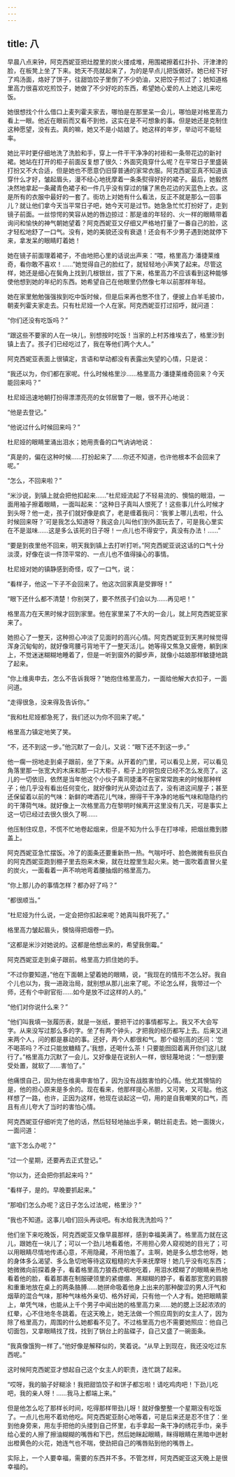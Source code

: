 ```yaml
---
---
---
```

title: 八
---




早晨八点来钟，阿克西妮亚把灶膛里的炭火搂成堆，用围裙擦着红扑扑、汗津津的脸，在板凳上坐了下来。她天不亮就起来了，为的是早点儿把饭做好。她已经下好了鸡汤面，烙好了饼子，往甜馅饺子里倒了不少奶油，又把饺子煎过了；她知道格里高力很喜欢吃煎饺子，她做了不少好吃的东西，希望她心爱的人上她这儿来吃饭。

她很想找个什么借口上麦列霍夫家去，哪怕是在那里呆一会儿，哪怕是对格里高力看上一眼。他近在眼前而又看不到他，这实在是不可想象的事。但是她还是克制住这种愿望，没有去。真的嘛，她又不是小姑娘了。她这样的年岁，举动可不能轻率。

她比平时更仔细地洗了洗脸和手，穿上一件干干净净的衬褂和一条带花边的新衬裙。她站在打开的柜子前面反复想了很久：外面究竟穿什么呢？在平常日子里盛装打扮又不大合适，但是她也不愿意仍旧穿普通的家常衣服。阿克西妮亚真不知道该穿什么才好，皱起眉头，漫不经心地抚摩着一条条熨得好好的裙子。最后，她毅然决然地拿起一条藏青色裙子和一件几乎没有穿过的镶了黑色花边的天蓝色上衣。这是所有的衣服中最好的一套了。街坊上对她有什么看法，反正不就是那么一回事儿？就让他们拿今天当平常日子吧，她今天可是过节。她急急忙忙打扮好了，走到镜子前面。一丝惊愕的笑容从她的唇边掠过：那是谁的年轻的、火一样的眼睛带着询问和愉快的神气朝她望着？阿克西妮亚又仔细又严格地打量了一番自己的脸，这才轻松地舒了一口气。没有，她的美貌还没有衰退！还会有不少男子遇到她就停下来，拿发呆的眼睛盯着她！

她在镜子前面理着裙子，不由地把心里的话说出声来：“喂，格里高力·潘捷莱维奇，看你敢不喜欢！……”她觉得自己的脸红了，就轻轻地小声笑了起来。尽管这样，她还是细心在鬓角上找到几根银丝，拔了下来，格里高力不应该看到这种能够使他想到她的年纪的东西。她希望自己在他眼里仍然像七年以前那样年轻。

她在家里勉勉强强挨到吃中饭时候，但是后来再也憋不住了，便披上白羊毛披巾，朝麦列霍夫家走去。只有杜尼娅一个人在家。阿克西妮亚打过招呼，就问道：

“你们还没有吃饭吗？”

“跟这些不要家的人在一块儿，别想按时吃饭！当家的上村苏维埃去了，格里沙到镇上去了。孩子们已经吃过了，我在等他们两个大人。”

阿克西妮亚表面上很镇定，言语和举动都没有表露出失望的心情，只是说：

“我还以为，你们都在家呢。什么时候格里沙……格里高力·潘捷莱维奇回来？今天能回来吗？”

杜尼娅迅速地朝打扮得漂漂亮亮的女邻居瞥了一眼，很不开心地说：

“他是去登记。”

“他说过什么时候回来吗？”

杜尼娅的眼睛里涌出泪水；她用责备的口气讷讷地说：

“真是的，偏在这种时候……打扮起来了……你还不知道，也许他根本不会回来了呢。”

“怎么，不回来啦？”

“米沙说，到镇上就会把他扣起来……”杜尼娅流起了不轻易流的、懊恼的眼泪，一面用袖子擦着眼睛，一面叫起来：“这种日子真叫人恨死了！这些事儿什么时候才到头呀？他一走，孩子们就好像是疯了，老是缠着我问：‘我爹上哪儿去啦，什么时候回来呀？’可是我怎么知道呀？我这会儿叫他们到外面玩去了，可是我心里实在不是滋味……这是多么该死的日子呀！一点儿也不得安宁，真没有办法！……”

“要是到夜里他不回来，明天我到镇上去打听打听。”阿克西妮亚说这话的口气十分淡漠，好像在谈一件顶平常的、一点儿也不值得操心的事情。

杜尼娅对她的镇静感到奇怪，叹了一口气，说：

“看样子，他这一下子不会回来了。他这次回家真是受罪呀！”

“眼下还什么都不清楚！你别哭了，要不然孩子们会以为……再见吧！”

格里高力在天黑时候才回到家里。他在家里呆了不大的一会儿，就上阿克西妮亚家来了。

她担心了一整天，这种担心冲淡了见面时的高兴心情。阿克西妮亚到天黑时候觉得浑身沉甸甸的，就好像弯腰弓背地干了一整天活儿。她等得又焦急又疲倦，躺到床上，不觉迷迷糊糊地睡着了，但是一听到窗外的脚步声，就像小姑娘那样敏捷地跳了起来。

“你上维奥申去，怎么不告诉我呀？”她抱住格里高力，一面给他解大衣扣子，一面问道。

“走得很急，没来得及告诉你。”

“我和杜尼娅都急死了，我们还以为你不回来了呢。”

格里高力镇定地笑了笑。

“不，还不到这一步。”他沉默了一会儿，又说：“眼下还不到这一步。”

他一瘸一拐地走到桌子跟前，坐了下来。从开着的门里，可以看见上房，可以看见角落里那一张宽大的木床和那一只大柜子，柜子上的铜包皮已经不怎么发亮了。这儿的一切依旧，依然是当年他这个小伙子乘司捷潘不在家常常跑来的时候那种样子；他几乎没有看出任何变化，就好像时光从旁边过去了，没有进这间屋子；甚至还保留着以前的气味：新鲜的啤酒花儿气味，擦得干干净净的地板气味和隐隐约约的干薄荷气味。就好像上一次格里高力在黎明时候离开这里没有几天，可是事实上这一切已经过去很久很久了啊……

他压制住叹息，不慌不忙地卷起烟来，但是不知为什么手在打哆嗦，把烟丝撒到膝盖上。

阿克西妮亚急忙摆饭。冷了的面条还要重新热一热。气喘吁吁、脸色微微有些灰白的阿克西妮亚跑到棚子里去抱来木柴，就在灶膛里生起火来。她一面吹着直冒火星的炭火，一面看着一声不响地弯着腰抽烟的格里高力。

“你上那儿办的事情怎样？都办好了吗？”

“都很顺当。”

“杜尼娅为什么说，一定会把你扣起来呢？她真叫我吓死了。”

格里高力皱起眉头，懊恼得把烟卷一扔。

“这都是米沙对她说的。这都是他想出来的，希望我倒霉。”

阿克西妮亚走到桌子跟前。格里高力抓住她的手。

“不过你要知道，”他在下面朝上望着她的眼睛，说，“我现在的情形不怎么好。我自个儿也以为，我一进政治局，就别想从那儿出来了呢。不论怎么样，我带过一个师，还有个中尉官衔……如今是放不过这样的人的。”

“他们对你说什么来？”

“他们叫我填一张履历表，就是一张纸，要把干过的事情都写上。我又不大会写字。从来没写过那么多的字。坐了有两个钟头，才把我的经历都写上去。后来又进来两个人，问的都是暴动的事。还好，两个人都很和气。那个级别高的还问：‘您不喝茶吗？不过只能放糖精了。’我想，还喝什么茶！只要能囫囵着离开你们这儿就行了。”格里高力沉默了一会儿，又好像是在说别人一样，很轻蔑地说：“一想到要受处置，就软了……害怕了。”

他痛恨自己，因为他在维奥申害怕了，因为没有战胜害怕的心情。他尤其懊恼的是，他的担心原来是多余的。现在看来，他那样提心吊胆，又可笑，又可耻。他这样想了一路，也许，正因为这样，他现在谈起这一切，用的是自我嘲笑的口气，而且有点儿夸大了当时的害怕心情。

阿克西妮亚仔细听完了他的话，然后轻轻地抽出手来，朝灶前走去。她一面拨火，一面问道：

“底下怎么办呢？”

“过一个星期，还要再去正式登记。”

“你以为，还会把你抓起来吗？”

“看样子，是的。早晚要抓起来。”

“那咱们怎么办呢？这日子怎么过法呢，格里沙？”

“我也不知道。这事儿咱们回头再谈吧。有水给我洗洗脸吗？”

他们坐下来吃晚饭，阿克西妮亚又像早晨那样，感到幸福美满了。格里高力就在这儿，跟她在一块儿了；可以一个劲儿地看着他，不用担心旁人窥视她的目光了；可以用眼睛尽情地传递心意，不用隐藏，不用怕羞了。主啊，她是多么想念他呀，她的身体多么渴望、多么急切地等待这双粗糙的大手来抚摩呀！她几乎没有吃东西；她微微向前探着身子，看着格里高力狼吞虎咽地吃着，用泪水模糊了的眼睛亲热地看着他的脸，看着那裹在制服硬领里的紧绷绷、黑糊糊的脖子，看着那宽宽的肩膀和重重地放在桌上的两条胳膊……她拼命吸着他身上出来的那种酸涩的男人汗气和烟草的混合气味，那种气味格外亲切、格外好闻，只有他一个人才有。她把眼睛蒙上，单凭气味，也能从上千个男子中闻出她的格里高力来……她的腮上泛起浓浓的红晕，心不住地冬冬跳着。在这天晚上，她无法做一个照应周到的女主人了，因为除了格里高力，周围的什么她都看不见了。不过格里高力也不需要她照应：他自己切面包，又拿眼睛找了找，找到了锅台上的盐碟子，自己又盛了一碗面条。

“我真像饿狗一样了。”他好像是解释似的，笑着说。“从早上到现在，我还没吃过东西呢。”

这时候阿克西妮亚才想起自己这个女主人的职责，连忙跳了起来。

“哎呀，我的脑子好糊涂！我把甜馅饺子和饼子都忘啦！请吃鸡肉吧！下劲儿吃吧，我的亲人呀！……我马上都端上来。”

但是他怎么吃了那样长时间，吃得那样带劲儿呀！就好像整整一个星期没有吃饭了。一点儿也用不着劝他吃。阿克西妮亚耐心地等着，可是后来还是忍不住了：坐到他身旁来，用左手把他的头搂到自己怀里，右手拿起一条干净的绣花手巾，亲手给心爱的人擦了擦油糊糊的嘴唇和下巴，然后她眯起眼睛，眯得眼睛在黑暗中迸射出橙黄色的火花，她连气也不喘，使劲把自己的嘴唇贴到他的嘴唇上。

实际上，一个人要幸福，需要的东西并不多。不管怎样，阿克西妮亚这天晚上是很幸福的。
